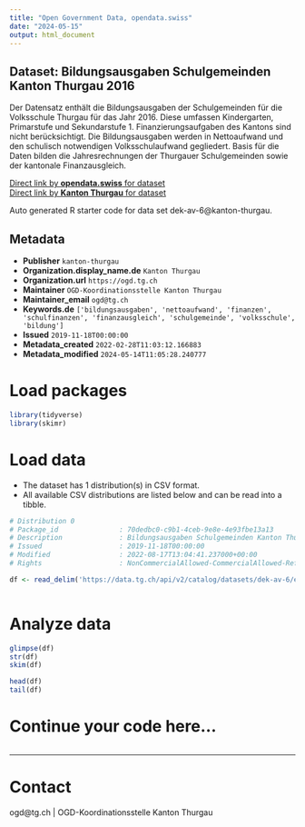 ```yaml
---
title: "Open Government Data, opendata.swiss"
date: "2024-05-15"
output: html_document
---
```


## Dataset: Bildungsausgaben Schulgemeinden Kanton Thurgau 2016

Der Datensatz enthält die Bildungsausgaben der Schulgemeinden für die Volksschule Thurgau für das Jahr 2016. Diese umfassen Kindergarten, Primarstufe und Sekundarstufe 1. Finanzierungsaufgaben des Kantons sind nicht berücksichtigt. Die Bildungsausgaben werden in Nettoaufwand und den schulisch notwendigen Volksschulaufwand gegliedert. Basis für die Daten bilden die Jahresrechnungen der Thurgauer Schulgemeinden sowie der kantonale Finanzausgleich. 

[Direct link by **opendata.swiss** for dataset](https://opendata.swiss/de/dataset/bildungsausgaben-schulgemeinden-kanton-thurgau-2016)<br>
[Direct link by **Kanton Thurgau** for dataset](https://data.tg.ch/explore/dataset/dek-av-6/)

Auto generated R starter code for data set dek-av-6@kanton-thurgau.

## Metadata

- **Publisher** `kanton-thurgau`
- **Organization.display_name.de** `Kanton Thurgau`
- **Organization.url** `https://ogd.tg.ch`
- **Maintainer** `OGD-Koordinationsstelle Kanton Thurgau`
- **Maintainer_email** `ogd@tg.ch`
- **Keywords.de** `['bildungsausgaben', 'nettoaufwand', 'finanzen', 'schulfinanzen', 'finanzausgleich', 'schulgemeinde', 'volksschule', 'bildung']`
- **Issued** `2019-11-18T00:00:00`
- **Metadata_created** `2022-02-28T11:03:12.166883`
- **Metadata_modified** `2024-05-14T11:05:28.240777`


# Load packages

```r

library(tidyverse)
library(skimr)

```

# Load data

-   The dataset has 1 distribution(s) in CSV format.
-   All available CSV distributions are listed below and can be read into a tibble.

```r

# Distribution 0
# Package_id               : 70dedbc0-c9b1-4ceb-9e8e-4e93fbe13a13
# Description              : Bildungsausgaben Schulgemeinden Kanton Thurgau 2016 (csv)
# Issued                   : 2019-11-18T00:00:00
# Modified                 : 2022-08-17T13:04:41.237000+00:00
# Rights                   : NonCommercialAllowed-CommercialAllowed-ReferenceRequired

df <- read_delim('https://data.tg.ch/api/v2/catalog/datasets/dek-av-6/exports/csv')



```

# Analyze data

```r

glimpse(df)
str(df)
skim(df)

head(df)
tail(df)

```

# Continue your code here...

```r

```

------------------------------------------------------------------------

# Contact

ogd@tg.ch | OGD-Koordinationsstelle Kanton Thurgau
